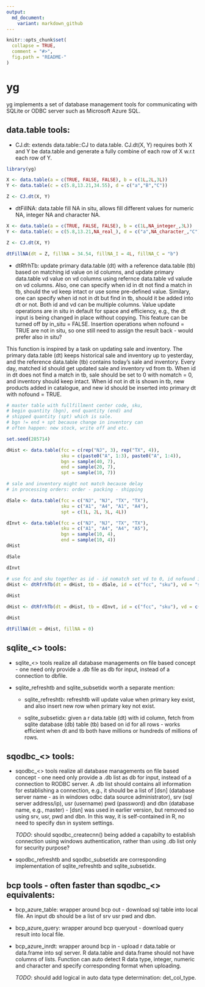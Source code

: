 ```yaml
---
output:
  md_document:
    variant: markdown_github
---
```


<!-- README.md is generated from README.Rmd. Please edit that file -->

```r
knitr::opts_chunk$set(
  collapse = TRUE,
  comment = "#>",
  fig.path = "README-"
)
```

# yg

yg implements a set of database management tools for communicating with SQLite or ODBC server such as Microsoft Azure SQL.

## data.table tools:

+ CJ.dt: extends data.table::CJ to data.table. CJ.dt(X, Y) requires both X and Y be data.table and generate a fully combine of each row of X w.r.t each row of Y.

```r
library(yg)

X <- data.table(a = c(TRUE, FALSE, FALSE), b = c(1L,2L,3L))
Y <- data.table(c = c(5.8,13.21,34.55), d = c("a","B","C"))

Z <- CJ.dt(X, Y)
```

+ dtFillNA: data.table fill NA in situ, allows fill different values for numeric NA, integer NA and character NA.

```r
X <- data.table(a = c(TRUE, FALSE, FALSE), b = c(1L,NA_integer_,3L))
Y <- data.table(c = c(5.8,13.21,NA_real_), d = c("a",NA_character_,"C"))

Z <- CJ.dt(X, Y)

dtFillNA(dt = Z, fillNA = 34.54, fillNA_I = 4L, fillNA_C = "b")
```

+ dtRfrhTb: update primary data.table (dt) with a reference data.table (tb) based on matching id value on id columns, and update primary data.table vd value on vd columns using refernce data.table vd valude on vd columns. Also, one can specify when id in dt not find a match in tb, should the vd keep intact or use some pre-defined value. Similary, one can specify when id not in dt but find in tb, should it be added into dt or not. Both id and vd can be multiple columns. Value update operations are in situ in default for space and efficiency, e.g., the dt input is being changed in place without copying. This feature can be turned off by in_situ = FALSE. Insertion operations when nofound = TRUE are not in situ, so one still need to assign the result back - would prefer also in situ?

This function is inspired by a task on updating sale and inventory. The primary data.table (dt) keeps historical sale and inventory up to yesterday, and the reference data.table (tb) contains today's sale and inventory. Every day, matched id should get updated sale and inventory vd from tb. When id in dt does not find a match in tb, sale should be set to 0 with nomatch = 0, and inventory should keep intact. When id not in dt is shown in tb, new products added in catalogue, and new id should be inserted into primary dt with nofound = TRUE.

```r

# master table with fullfillment center code, sku, 
# begin quantity (bgn), end quantity (end) and 
# shipped quantity (spt) which is sale.
# bgn != end + spt because change in inventory can
# often happen: new stock, write off and etc.

set.seed(285714)

dHist <- data.table(fcc = c(rep("NJ", 3), rep("TX", 4)),
                    sku = c(paste0("A", 1:3), paste0("A", 1:4)),
                    bgn = sample(40, 7),
                    end = sample(20, 7),
                    spt = sample(10, 7))

# sale and inventory might not match because delay
# in processing orders: order - packing - shipping

dSale <- data.table(fcc = c("NJ", "NJ", "TX", "TX"),
                    sku = c("A1", "A4", "A1", "A4"),
                    spt = c(1L, 2L, 3L, 4L))

dInvt <- data.table(fcc = c("NJ", "NJ", "TX", "TX"),
                    sku = c("A1", "A4", "A4", "A5"),
                    bgn = sample(10, 4),
                    end = sample(10, 4))
dHist

dSale

dInvt

# use fcc and sku together as id - id nomatch set vd to 0, id nofound in dt will be added
dHist <- dtRfrhTb(dt = dHist, tb = dSale, id = c("fcc", "sku"), vd = "spt", nomatch = 0L, nofound = TRUE, in_situ = TRUE)
  
dHist

dHist <- dtRfrhTb(dt = dHist, tb = dInvt, id = c("fcc", "sku"), vd = c("bgn", "end"), nomatch = NULL, nofound = TRUE, in_situ = TRUE)

dHist

dtFillNA(dt = dHist, fillNA = 0)

```

## sqlite\_\<\> tools:

+ sqlite\_\<\> tools realize all database managements on file based concept - one need only provide a <sqlite>.db file as db for input, instead of a connection to dbfile.

+ sqlite\_refreshtb and sqlite\_subsetidx worth a separate mention:

    - sqlite\_refreshtb: refreshtb will update value when primary key exist, and also insert new row when primary key not exist. 
    
    - sqlite\_subsetidx: given a r data.table (dt) with id column, fetch from sqlite database (db) table (tb) based on id for all rows - works efficient when dt and tb both have millions or hundreds of millions of rows.
    
## sqodbc\_\<\> tools:

+ sqodbc\_\<\> tools realize all database managements on file based concept - one need only provide a <sqodbc>.db list as db for input, instead of a connection to RODBC server. A <sqodbc>.db list should contains all information for establishing a connection, e.g., it should be a list of [dsn] (database server name - as in windows odbc data source administrator), srv (sql server address/ip), usr (username) pwd (password) and dbn (database name, e.g., master) - [dsn] was used in earlier version, but removed so using srv, usr, pwd and dbn. In this way, it is self-contained in R, no need to specify dsn in system settings.

    _TODO_: should sqodbc\_createcnn() being added a capabilty to establish connection using windows authentication, rather than using <sqodbc>.db list only for security purpose?

+ sqodbc\_refreshtb and sqodbc\_subsetidx are corresponding implementation of sqlite\_refreshtb and sqlite\_subsetidx.

## bcp tools - often faster than sqodbc\_\<\> equivalents:

+ bcp\_azure\_table: wrapper around bcp out - download sql table into local file. An input db should be a list of srv usr pwd and dbn.

+ bcp\_azure\_query: wrapper around bcp queryout - download query result into local file.

+ bcp\_azure\_inrdt: wrapper around bcp in - upload r data.table or data.frame into sql server. R data.table and data.frame should not have columns of lists. Function can auto detect R data type, integer, numeric and character and specify corresponding format when uploading.

    _TODO_: should add logical in auto data type determination: det_col_type.
